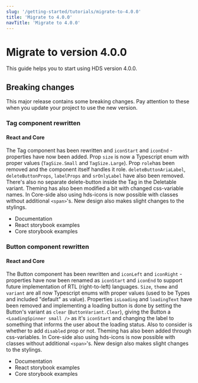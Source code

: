 ```yaml
---
slug: '/getting-started/tutorials/migrate-to-4.0.0'
title: 'Migrate to 4.0.0'
navTitle: 'Migrate to 4.0.0'
---
```



# Migrate to version 4.0.0
This guide helps you to start using HDS version 4.0.0. 

## Breaking changes
This major release contains some breaking changes. Pay attention to these when you update your project to use the new version.

### Tag component rewritten

#### React and Core
The Tag component has been rewritten and `iconStart` and `iconEnd` -properties have now been added.
Prop `size` is now a Typescript enum with proper values (`TagSize.Small` and `TagSize.Large`).
Prop `role`has been removed and the component itself handles it role.
`deleteButtonAriaLabel`, `deleteButtonProps`, `labelProps` and `srOnlyLabel` have also been removed.
There's also no separate delete-button inside the Tag in the Deletable variant.
Theming has also been modified a bit with changed css-variable names.
In Core-side also using hds-icons is now possible with classes without additional `<span>`'s.
New design also makes slight changes to the stylings.

- <InternalLink size="M" href="/components/tag">Documentation</InternalLink>
- <InternalLink size="M" href="/storybook/react/?path=/story/components-tag">React storybook examples</InternalLink>
- <InternalLink size="M" href="/storybook/core/?path=/story/components-tag">Core storybook examples</InternalLink>

### Button component rewritten

#### React and Core
The Button component has been rewritten and `iconLeft` and `iconRight` -properties have now been renamed as `iconStart` and `iconEnd` to support future implementation of RTL (right-to-left) languages. `Size`, `theme` and `variant` are all now Typescript enums with proper values (used to be Types and included "default" as value).
Properties `isLoading` and `loadingText` have been removed and implementing a loading button is done by setting the Button's variant as `clear` (`ButtonVariant.Clear`), giving the Button a `<LoadingSpinner small />` as it's `iconStart` and changing the label to something that informs the user about the loading status. Also to consider is whether to add `disabled` prop or not.
Theming has also been added through css-variables.
In Core-side also using hds-icons is now possible with classes without additional `<span>`'s.
New design also makes slight changes to the stylings.

- <InternalLink size="M" href="/components/button">Documentation</InternalLink>
- <InternalLink size="M" href="/storybook/react/?path=/story/components-button--primary">React storybook examples</InternalLink>
- <InternalLink size="M" href="/storybook/core/?path=/story/components-button--primary">Core storybook examples</InternalLink>
